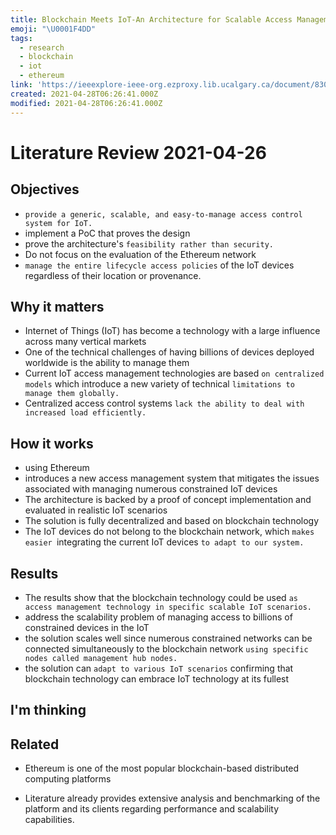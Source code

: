 ```yaml
---
title: Blockchain Meets IoT-An Architecture for Scalable Access Management in IoT
emoji: "\U0001F4DD"
tags:
  - research
  - blockchain
  - iot
  - ethereum
link: 'https://ieeexplore-ieee-org.ezproxy.lib.ucalgary.ca/document/8306880'
created: 2021-04-28T06:26:41.000Z
modified: 2021-04-28T06:26:41.000Z
---
```


# Literature Review 2021-04-26

## Objectives

- `provide a generic, scalable, and easy-to-manage access control system for IoT.`
- implement a PoC that proves the design
- prove the architecture's `feasibility rather than security.`
- Do not focus on the evaluation of the Ethereum network
- `manage the entire lifecycle access policies` of the IoT devices regardless of their location or provenance.

## Why it matters

- Internet of Things (IoT) has become a technology with a large influence across many vertical markets
- One of the technical challenges of having billions of devices deployed worldwide is the ability to manage them
- Current IoT access management technologies are based `on centralized models` which introduce a new variety of technical `limitations to manage them globally.`
- Centralized access control systems `lack the ability to deal with increased load efficiently.`

## How it works

- using Ethereum
- introduces a new access management system that mitigates the issues associated with managing numerous constrained IoT devices
- The architecture is backed by a proof of concept implementation and evaluated in realistic IoT scenarios
- The solution is fully decentralized and based on blockchain technology
- The IoT devices do not belong to the blockchain network, which `makes easier `integrating the current IoT devices `to adapt to our system.`

## Results

- The results show that the blockchain technology could be used `as access management technology in specific scalable IoT scenarios.`
- address the scalability problem of managing access to billions of constrained devices in the IoT
- the solution scales well since numerous constrained networks can be connected simultaneously to the blockchain network `using specific nodes called management hub nodes.`
- the solution can `adapt to various IoT scenarios` confirming that blockchain technology can embrace IoT technology at its fullest

## I'm thinking

## Related

- Ethereum is one of the most popular blockchain-based distributed computing platforms

- Literature already provides extensive analysis and benchmarking of the platform and its clients regarding performance and scalability capabilities.
